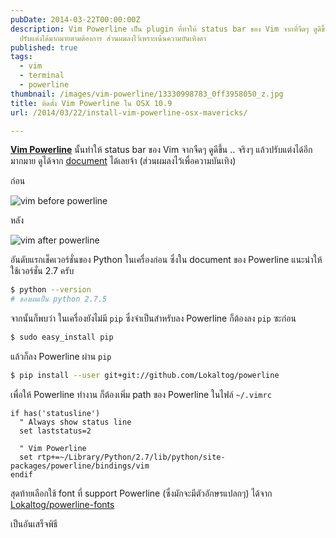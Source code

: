 ```yaml
---
pubDate: 2014-03-22T00:00:00Z
description: Vim Powerline เป็น plugin ที่ทำให้ status bar ของ Vim จากที่จืดๆ ดูดีขึ้น
  ปรับแต่งได้มากมายตามต้องการ ส่วนผมลงไว้เพราะเน้นความบันเทิงตา
published: true
tags:
  - vim
  - terminal
  - powerline
thumbnail: /images/vim-powerline/13330998783_0ff3958050_z.jpg
title: ติดตั้ง Vim Powerline ใน OSX 10.9
url: /2014/03/22/install-vim-powerline-osx-mavericks/

---
```


[**Vim Powerline**](https://github.com/Lokaltog/powerline) นั้นทำให้ status bar ของ Vim จากจืดๆ ดูดีขึ้น .. จริงๆ แล้วปรับแต่งได้อีกมากมาย ดูได้จาก [document](https://powerline.readthedocs.org/en/latest/configuration.html) ได้เลยจ้า (ส่วนผมลงไว้เพื่อความบันเทิง)

ก่อน

![vim before powerline](/images/vim-powerline/13331020193_c7f01bf4e2_z.jpg)

หลัง

![vim after powerline](/images/vim-powerline/13330998783_0ff3958050_z.jpg)

อันดับแรกเช็คเวอร์ชั่นของ Python ในเครื่องก่อน ซึ่งใน document ของ Powerline แนะนำให้ใช้เวอร์ชั่น 2.7 ครับ

```bash
$ python --version
# ของผมเป็น python 2.7.5
```

จากนั้นก็พบว่า ในเครื่องยังไม่มี `pip` ซึ่งจำเป็นสำหรับลง Powerline ก็ต้องลง `pip` ซะก่อน

```bash
$ sudo easy_install pip
```

แล้วก็ลง Powerline ผ่าน `pip`

```bash
$ pip install --user git+git://github.com/Lokaltog/powerline
```

เพื่อให้ Powerline ทำงาน ก็ต้องเพิ่ม path ของ Powerline ในไฟล์ `~/.vimrc`

```vim
if has('statusline')
  " Always show status line
  set laststatus=2

  " Vim Powerline
  set rtp+=~/Library/Python/2.7/lib/python/site-packages/powerline/bindings/vim
endif
```

สุดท้ายเลือกใช้ font ที่ support Powerline (ซึ่งมักจะมีตัวอักษรแปลกๆ) ได้จาก [Lokaltog/powerline-fonts](https://github.com/Lokaltog/powerline-fonts)

เป็นอันเสร็จพิธี
